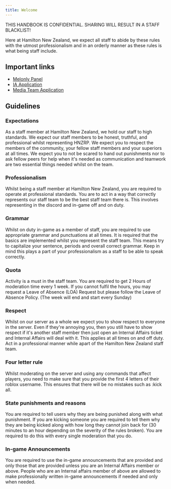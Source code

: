 ```yaml
---
title: Welcome
---
```


<Callout title="WARNING" type="warn">
  THIS HANDBOOK IS CONFIDENTIAL. SHARING WILL RESULT IN A STAFF BLACKLIST!
</Callout>

Here at Hamilton New Zealand, we expect all staff to abide by these rules with the utmost professionalism and in an orderly manner as these rules is what being staff include.

## Important links

- [Melonly Panel](https://melonly.xyz/panel/7159159696966815744)
- [IA Application](https://docs.google.com/forms/d/e/1FAIpQLSeimRAWUNaL5DAH6NooHkjaD8iJm_NWxzbU79DvXKmk0U_FLg/viewform)
- [Media Team Application](https://docs.google.com/forms/d/e/1FAIpQLScC0VSxOnhQIL9DsNu4nN34ltkP7TmD6xgE9DORmt8i7JUOVA/viewform)

## Guidelines

### Expectations

As a staff member at Hamilton New Zealand, we hold our staff to high standards. We expect our staff members to be honest, truthful, and professional whilst representing HNZRP. We expect you to respect the members of the community, your fellow staff members and your superiors at all times. We expect you to not be scared to hand out punishments nor to ask fellow peers for help when it's needed as communication and teamwork are two essential things needed whilst on the team.

### Professionalism

Whilst being a staff member at Hamilton New Zealand, you are required to operate at professional standards. You are to act in a way that correctly represents our staff team to be the best staff team there is. This involves representing in the discord and in-game off and on duty.

### Grammar

Whilst on duty in-game as a member of staff, you are required to use appropriate grammar and punctuations at all times. It is required that the basics are implemented whilst you represent the staff team. This means try to capitalize your sentence, periods and overall correct grammar. Keep in mind this plays a part of your professionalism as a staff to be able to speak correctly.

### Quota

Activity is a must in the staff team. You are required to get 2 Hours of moderation time every 1 week. If you cannot fulfil the hours, you may request a Leave of Absence (LOA) Request but please follow the Leave of Absence Policy. (The week will end and start every Sunday)

### Respect

Whilst on our server as a whole we expect you to show respect to everyone in the server. Even if they're annoying you, then you still have to show respect if it's another staff member then just open an Internal Affairs ticket and Internal Affairs will deal with it. This applies at all times on and off duty. Act in a professional manner while apart of the Hamilton New Zealand staff team.

### Four letter rule

Whilst moderating on the server and using any commands that affect players, you need to make sure that you provide the first 4 letters of their roblox username. This ensures that there will be no mistakes such as :kick all.

### State punishments and reasons

You are required to tell users why they are being punished along with what punishment. If you are kicking someone you are required to tell them why they are being kicked along with how long they cannot join back for (30 minutes to an hour depending on the severity of the rules broken). You are required to do this with every single moderation that you do.

### In-game Announcements

You are required to use the in-game announcements that are provided and only those that are provided unless you are an Internal Affairs member or above. People who are an Internal affairs member of above are allowed to make professionally written in-game announcements if needed and only when needed.

